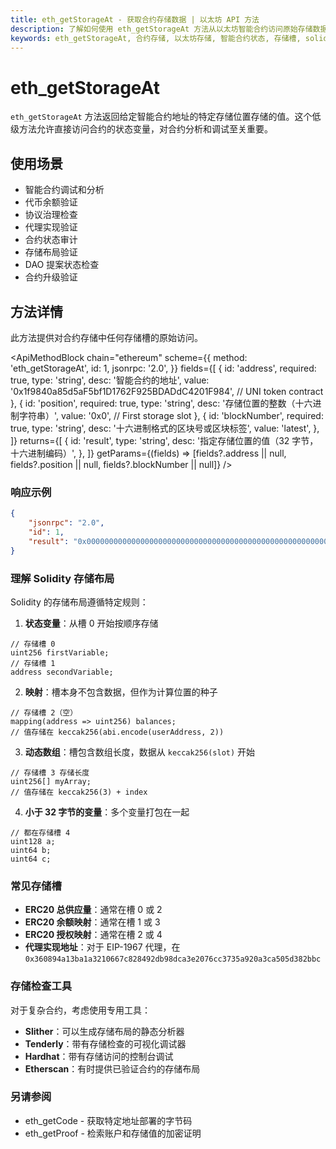 ```yaml
---
title: eth_getStorageAt - 获取合约存储数据 | 以太坊 API 方法
description: 了解如何使用 eth_getStorageAt 方法从以太坊智能合约访问原始存储数据。包括存储布局解释和实用示例。
keywords: eth_getStorageAt, 合约存储, 以太坊存储, 智能合约状态, 存储槽, solidity 存储, 区块链数据访问
---
```


# eth_getStorageAt

`eth_getStorageAt` 方法返回给定智能合约地址的特定存储位置存储的值。这个低级方法允许直接访问合约的状态变量，对合约分析和调试至关重要。

## 使用场景

- 智能合约调试和分析
- 代币余额验证
- 协议治理检查
- 代理实现验证
- 合约状态审计
- 存储布局验证
- DAO 提案状态检查
- 合约升级验证

## 方法详情

此方法提供对合约存储中任何存储槽的原始访问。

<ApiMethodBlock
	chain="ethereum"
	scheme={{
		method: 'eth_getStorageAt',
		id: 1,
		jsonrpc: '2.0',
	}}
	fields={[
		{
			id: 'address',
			required: true,
			type: 'string',
			desc: '智能合约的地址',
			value: '0x1f9840a85d5aF5bf1D1762F925BDADdC4201F984', // UNI token contract
		},
		{
			id: 'position',
			required: true,
			type: 'string',
			desc: '存储位置的整数（十六进制字符串）',
			value: '0x0', // First storage slot
		},
		{
			id: 'blockNumber',
			required: true,
			type: 'string',
			desc: '十六进制格式的区块号或区块标签',
			value: 'latest',
		},
	]}
	returns={[
		{
			id: 'result',
			type: 'string',
			desc: '指定存储位置的值（32 字节，十六进制编码）',
		},
	]}
	getParams={(fields) => [fields?.address || null, fields?.position || null, fields?.blockNumber || null]}
/>

### 响应示例

```json
{
	"jsonrpc": "2.0",
	"id": 1,
	"result": "0x000000000000000000000000000000000000000000000000000000000000000a"
}
```

### 理解 Solidity 存储布局

Solidity 的存储布局遵循特定规则：

1. **状态变量**：从槽 0 开始按顺序存储

```solidity
// 存储槽 0
uint256 firstVariable;
// 存储槽 1
address secondVariable;
```

2. **映射**：槽本身不包含数据，但作为计算位置的种子

```solidity
// 存储槽 2（空）
mapping(address => uint256) balances;
// 值存储在 keccak256(abi.encode(userAddress, 2))
```

3. **动态数组**：槽包含数组长度，数据从 `keccak256(slot)` 开始

```solidity
// 存储槽 3 存储长度
uint256[] myArray;
// 值存储在 keccak256(3) + index
```

4. **小于 32 字节的变量**：多个变量打包在一起

```solidity
// 都在存储槽 4
uint128 a;
uint64 b;
uint64 c;
```

### 常见存储槽

- **ERC20 总供应量**：通常在槽 0 或 2
- **ERC20 余额映射**：通常在槽 1 或 3
- **ERC20 授权映射**：通常在槽 2 或 4
- **代理实现地址**：对于 EIP-1967 代理，在 `0x360894a13ba1a3210667c828492db98dca3e2076cc3735a920a3ca505d382bbc`

### 存储检查工具

对于复杂合约，考虑使用专用工具：

- **Slither**：可以生成存储布局的静态分析器
- **Tenderly**：带有存储检查的可视化调试器
- **Hardhat**：带有存储访问的控制台调试
- **Etherscan**：有时提供已验证合约的存储布局

### 另请参阅

- <Link to="/docs/ethereum/core-methods/eth_getCode" title="检索智能合约字节码">eth_getCode</Link> - 获取特定地址部署的字节码
- <Link to="/docs/ethereum/core-methods/eth_getProof" title="生成账户数据的默克尔证明">eth_getProof</Link> - 检索账户和存储值的加密证明
